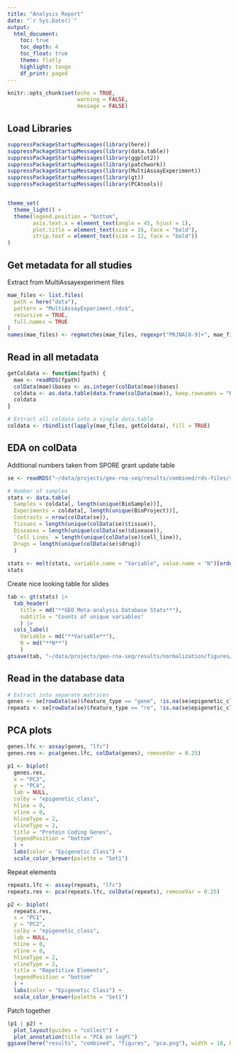 ```yaml
---
title: "Analysis Report"
date: "`r Sys.Date()`"
output:
  html_document:
    toc: true
    toc_depth: 4
    toc_float: true
    theme: flatly
    highlight: tango
    df_print: paged
---
```


```r
knitr::opts_chunk$set(echo = TRUE,
                      warning = FALSE,
                      message = FALSE)
```

## Load Libraries

```r
suppressPackageStartupMessages(library(here))
suppressPackageStartupMessages(library(data.table))
suppressPackageStartupMessages(library(ggplot2))
suppressPackageStartupMessages(library(patchwork))
suppressPackageStartupMessages(library(MultiAssayExperiment))
suppressPackageStartupMessages(library(gt))
suppressPackageStartupMessages(library(PCAtools))


theme_set(
  theme_light() +
  theme(legend.position = "bottom",
        axis.text.x = element_text(angle = 45, hjust = 1),
        plot.title = element_text(size = 16, face = "bold"),
        strip.text = element_text(size = 12, face = "bold"))
)
```

## Get metadata for all studies

Extract from MultiAssayexperiment files

```r
mae_files <- list.files(
  path = here("data"),
  pattern = "MultiAssayExperiment.rds$",
  recursive = TRUE,
  full.names = TRUE
)
names(mae_files) <- regmatches(mae_files, regexpr("PRJNA[0-9]+", mae_files))
```

## Read in all metadata

```r
getColdata <- function(fpath) {
  mae <- readRDS(fpath)
  colData(mae)$bases <- as.integer(colData(mae)$bases)
  coldata <- as.data.table(data.frame(colData(mae)), keep.rownames = "Run")
  coldata
}

# Extract all coldata into a single data.table
coldata <- rbindlist(lapply(mae_files, getColdata), fill = TRUE)
```

## EDA on colData

Additional numbers taken from SPORE grant update table

```r
se <- readRDS("~/data/projects/geo-rna-seq/results/combined/rds-files/se.rds")

# Number of samples
stats <- data.table(
  Samples = coldata[, length(unique(BioSample))],
  Experiments = coldata[, length(unique(BioProject))],
  Contrasts = nrow(colData(se)),
  Tissues = length(unique(colData(se)$tissue)),
  Diseases = length(unique(colData(se)$disease)),
  `Cell Lines` = length(unique(colData(se)$cell_line)),
  Drugs = length(unique(colData(se)$drug))
  )
  
stats <- melt(stats, variable.name = "Variable", value.name = "N")[order(N, decreasing = TRUE)]
stats
```

Create nice looking table for slides

```r
tab <- gt(stats) |> 
  tab_header(
    title = md("**GEO Meta-analysis Database Stats**"),
    subtitle = "Counts of unique variables"
    ) |> 
  cols_label(
    Variable = md("**Variable**"),
    N = md("**N**")
    )
gtsave(tab, "~/data/projects/geo-rna-seq/results/normalization/figures/database-stats.png")
```

## Read in the database data

```r
# Extract into separate matrices
genes <- se[rowData(se)$feature_type == "gene", !is.na(se$epigenetic_class)]
repeats <- se[rowData(se)$feature_type == "re", !is.na(se$epigenetic_class)]
```

## PCA plots

```r
genes.lfc <- assay(genes, "lfc")
genes.res <- pca(genes.lfc, colData(genes), removeVar = 0.25)

p1 <- biplot(
  genes.res, 
  x = "PC3", 
  y = "PC4", 
  lab = NULL,
  colby = "epigenetic_class", 
  hline = 0, 
  vline = 0, 
  hlineType = 2, 
  vlineType = 2,
  title = "Protein Coding Genes",
  legendPosition = "bottom"
  ) +
  labs(color = "Epigenetic Class") +
  scale_color_brewer(palette = "Set1")
```

Repeat elements

```r
repeats.lfc <- assay(repeats, "lfc")
repeats.res <- pca(repeats.lfc, colData(repeats), removeVar = 0.25)

p2 <- biplot(
  repeats.res, 
  x = "PC1", 
  y = "PC2", 
  colby = "epigenetic_class",
  lab = NULL,
  hline = 0, 
  vline = 0, 
  hlineType = 2, 
  vlineType = 2, 
  title = "Repetitive Elements",
  legendPosition = "bottom"
  ) +
  labs(color = "Epigenetic Class") +
  scale_color_brewer(palette = "Set1")
```

Patch together

```r
(p1 | p2) +
  plot_layout(guides = "collect") +
  plot_annotation(title = "PCA on logFC")
ggsave(here("results", "combined", "figures", "pca.png"), width = 18, height = 8)
```

